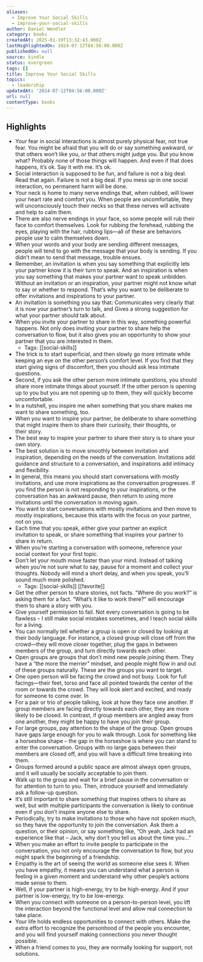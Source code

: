 ```yaml
---
aliases:
  - Improve Your Social Skills
  - improve-your-social-skills
author: Daniel Wendler
category: books
createdAt: 2025-01-19T13:32:43.000Z
lastHighlightedOn: 2024-07-12T04:56:00.000Z
publishedOn: null
source: kindle
status: evergreen
tags: []
title: Improve Your Social Skills
topics:
  - leadership
updatedAt: '2024-07-12T04:56:00.000Z'
url: null
contentType: books
---
```

## Highlights

- Your fear in social interactions is almost purely physical fear, not true fear. You might be afraid that you will do or say something awkward, or that others won’t like you, or that others might judge you. But you know what? Probably none of those things will happen. And even if that does happens, it’s ok. Say it with me. It’s ok.
- Social interaction is supposed to be fun, and failure is not a big deal. Read that again. Failure is not a big deal. If you mess up in one social interaction, no permanent harm will be done.
- Your neck is home to many nerve endings that, when rubbed, will lower your heart rate and comfort you. When people are uncomfortable, they will unconsciously touch their necks so that these nerves will activate and help to calm them.
- There are also nerve endings in your face, so some people will rub their face to comfort themselves. Look for rubbing the forehead, rubbing the eyes, playing with the hair, rubbing lips—all of these are behaviors people use to calm themselves down.
- When your words and your body are sending different messages, people will tend to go with the message that your body is sending. If you didn’t mean to send that message, trouble ensues.
- Remember, an invitation is when you say something that explicitly lets your partner know it is their turn to speak. And an inspiration is when you say something that makes your partner want to speak unbidden. Without an invitation or an inspiration, your partner might not know what to say or whether to respond. That’s why you want to be deliberate to offer invitations and inspirations to your partner.
- An invitation is something you say that: Communicates very clearly that it is now your partner’s turn to talk, and Gives a strong suggestion for what your partner should talk about.
- When you invite your partner to share in this way, something powerful happens. Not only does inviting your partner to share help the conversation to flow, but it also gives you an opportunity to show your partner that you are interested in them.
  - Tags: [[social-skills]]
- The trick is to start superficial, and then slowly go more intimate while keeping an eye on the other person’s comfort level. If you find that they start giving signs of discomfort, then you should ask less intimate questions.
- Second, if you ask the other person more intimate questions, you should share more intimate things about yourself. If the other person is opening up to you but you are not opening up to them, they will quickly become uncomfortable.
- In a nutshell, you inspire me when something that you share makes me want to share something, too.
- When you want to inspire your partner, be deliberate to share something that might inspire them to share their curiosity, their thoughts, or their story.
- The best way to inspire your partner to share their story is to share your own story.
- The best solution is to move smoothly between invitation and inspiration, depending on the needs of the conversation. Invitations add guidance and structure to a conversation, and inspirations add intimacy and flexibility.
- In general, this means you should start conversations with mostly invitations, and use more inspirations as the conversation progresses. If you find the person is not responding to your inspirations, or the conversation has an awkward pause, then return to using more invitations until the conversation is moving again.
- You want to start conversations with mostly invitations and then move to mostly inspirations, because this starts with the focus on your partner, not on you.
- Each time that you speak, either give your partner an explicit invitation to speak, or share something that inspires your partner to share in return.
- When you’re starting a conversation with someone, reference your social context for your first topic.
- Don’t let your mouth move faster than your mind. Instead of talking when you’re not sure what to say, pause for a moment and collect your thoughts. Nobody will mind a short delay, and when you speak, you’ll sound much more polished.
  - Tags: [[social-skills]] [[favorite]]
- Get the other person to share stories, not facts. “Where do you work?” is asking them for a fact. “What’s it like to work there?” will encourage them to share a story with you.
- Give yourself permission to fail. Not every conversation is going to be flawless – I still make social mistakes sometimes, and I teach social skills for a living.
- You can normally tell whether a group is open or closed by looking at their body language. For instance, a closed group will close off from the crowd—they will move closer together, plug the gaps in between members of the group, and turn directly towards each other.
- Open groups are groups that don’t mind new people joining them. They have a “the more the merrier” mindset, and people might flow in and out of these groups naturally. These are the groups you want to target.
- One open person will be facing the crowd and not busy. Look for full facings—their feet, torso and face all pointed towards the center of the room or towards the crowd. They will look alert and excited, and ready for someone to come over. In
- For a pair or trio of people talking, look at how they face one another. If group members are facing directly towards each other, they are more likely to be closed. In contrast, if group members are angled away from one another, they might be happy to have you join their group.
- For large groups, pay attention to the shape of the group. Open groups have gaps large enough for you to walk through. Look for something like a horseshoe shape – the gap in the horseshoe is where you can stand to enter the conversation. Groups with no large gaps between their members are closed off, and you will have a difficult time breaking into them.
- Groups formed around a public space are almost always open groups, and it will usually be socially acceptable to join them.
- Walk up to the group and wait for a brief pause in the conversation or for attention to turn to you. Then, introduce yourself and immediately ask a follow-up question.
- It’s still important to share something that inspires others to share as well, but with multiple participants the conversation is likely to continue even if you don’t inspire anyone else to share.
- Periodically, try to make invitations to those who have not spoken much, so they have the opportunity to join the conversation. Ask them a question, or their opinion, or say something like, “Oh yeah, Jack had an experience like that – Jack, why don’t you tell us about the time you…”
- When you make an effort to invite people to participate in the conversation, you not only encourage the conversation to flow, but you might spark the beginning of a friendship.
- Empathy is the art of seeing the world as someone else sees it. When you have empathy, it means you can understand what a person is feeling in a given moment and understand why other people’s actions made sense to them.
- Well, if your partner is high-energy, try to be high-energy. And if your partner is low-energy, try to be low-energy.
- When you connect with someone on a person-to-person level, you lift the interaction beyond the functional level and allow real connection to take place.
- Your life holds endless opportunities to connect with others. Make the extra effort to recognize the personhood of the people you encounter, and you will find yourself making connections you never thought possible.
- When a friend comes to you, they are normally looking for support, not solutions.
